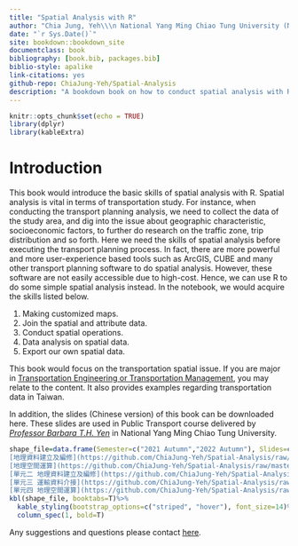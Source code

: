 ```yaml
--- 
title: "Spatial Analysis with R"
author: "Chia Jung, Yeh\\\n National Yang Ming Chiao Tung University (NYCU), Taiwan"
date: "`r Sys.Date()`"
site: bookdown::bookdown_site
documentclass: book
bibliography: [book.bib, packages.bib]
biblio-style: apalike
link-citations: yes
github-repo: ChiaJung-Yeh/Spatial-Analysis
description: "A bookdown book on how to conduct spatial analysis with R."
---
```


<meta name="google-site-verification" content="i4Iib3GevuN2t_jtsNp0YabkQRXcrER03lw4OKVffco" />


```r
knitr::opts_chunk$set(echo = TRUE)
library(dplyr)
library(kableExtra)
```

# **Introduction**

This book would introduce the basic skills of spatial analysis with R. Spatial analysis is vital in terms of transportation study. For instance, when conducting the transport planning analysis, we need to collect the data of the study area, and dig into the issue about geographic characteristic, socioeconomic factors, to further do research on the traffic zone, trip distribution and so forth. Here we need the skills of spatial analysis before executing the transport planning process. In fact, there are more powerful and more user-experience based tools such as ArcGIS, CUBE and many other transport planning software to do spatial analysis. However, these software are not easily accessible due to high-cost. Hence, we can use R to do some simple spatial analysis instead. In the notebook, we would acquire the skills listed below.  

1. Making customized maps.  
2. Join the spatial and attribute data.  
3. Conduct spatial operations.  
4. Data analysis on spatial data.  
5. Export our own spatial data.  

This book would focus on the transportation spatial issue. If you are major in [Transportation Engineering or Transportation Management](https://www.tlm.nctu.edu.tw/en/), you may relate to the content. It also provides examples regarding transportation data in Taiwan.  

In addition, the slides (Chinese version) of this book can be downloaded here. These slides are used in Public Transport course delivered by [_Professor Barbara T.H. Yen_](https://tlm.nycu.edu.tw/en/faculty/%e9%96%bb%e5%a7%bf%e6%85%a7/) in National Yang Ming Chiao Tung University.  


```r
shape_file=data.frame(Semester=c("2021 Autumn","2022 Autumn"), Slides=c(" [地理資訊系統與地圖繪製](https://github.com/ChiaJung-Yeh/Spatial-Analysis/raw/master/ppt/%E5%9C%B0%E7%90%86%E8%B3%87%E8%A8%8A%E7%B3%BB%E7%B5%B1%E8%88%87%E5%9C%B0%E5%9C%96%E7%B9%AA%E8%A3%BD.pptx)\n
[地理資料建立及編修](https://github.com/ChiaJung-Yeh/Spatial-Analysis/raw/master/ppt/%E5%9C%B0%E7%90%86%E8%B3%87%E6%96%99%E5%BB%BA%E7%AB%8B%E5%8F%8A%E7%B7%A8%E4%BF%AE.pptx)\n
[地理空間運算](https://github.com/ChiaJung-Yeh/Spatial-Analysis/raw/master/ppt/%E5%9C%B0%E7%90%86%E7%A9%BA%E9%96%93%E9%81%8B%E7%AE%97.pptx)","[單元一 地理資訊系統與地圖繪製](https://github.com/ChiaJung-Yeh/Spatial-Analysis/raw/master/ppt/%E5%96%AE%E5%85%83%E4%B8%80%20%E5%9C%B0%E7%90%86%E8%B3%87%E8%A8%8A%E7%B3%BB%E7%B5%B1%E8%88%87%E5%9C%B0%E5%9C%96%E7%B9%AA%E8%A3%BD.pptx)\n
[單元二 地理資料建立及編修](https://github.com/ChiaJung-Yeh/Spatial-Analysis/raw/master/ppt/%E5%96%AE%E5%85%83%E4%BA%8C%20%E5%9C%B0%E7%90%86%E8%B3%87%E6%96%99%E5%BB%BA%E7%AB%8B%E5%8F%8A%E7%B7%A8%E4%BF%AE.pptx)\n
[單元三 運輸資料介接](https://github.com/ChiaJung-Yeh/Spatial-Analysis/raw/master/ppt/%E5%96%AE%E5%85%83%E4%B8%89%20%E9%81%8B%E8%BC%B8%E8%B3%87%E6%96%99%E4%BB%8B%E6%8E%A5.pptx)\n
[單元四 地理空間運算](https://github.com/ChiaJung-Yeh/Spatial-Analysis/raw/master/ppt/%E5%96%AE%E5%85%83%E5%9B%9B%20%E5%9C%B0%E7%90%86%E7%A9%BA%E9%96%93%E9%81%8B%E7%AE%97.pptx)"))
kbl(shape_file, booktabs=T)%>%
  kable_styling(bootstrap_options=c("striped", "hover"), font_size=14)%>%
  column_spec(1, bold=T)
```

Any suggestions and questions please contact <a href="mailto:robert1328.mg10@nycu.edu.tw"><u>here</u></a>.
<br/>


<script src="https://utteranc.es/client.js"
        repo="ChiaJung-Yeh/Spatial-Analysis"
        issue-term="pathname"
        theme="github-light"
        crossorigin="anonymous"
        async>
</script>

